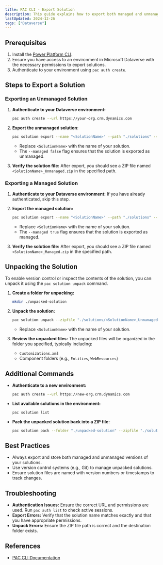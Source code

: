 ```yaml
---
title: PAC CLI - Export Solution
description: This guide explains how to export both managed and unmanaged solutions from Microsoft Dataverse using the Power Platform Command Line Interface (PAC CLI) and then unpack the solution for version control or further development.
lastUpdated: 2024-12-26
tags: ["Dataverse"]
---
```


## Prerequisites

1. Install the [Power Platform CLI](https://learn.microsoft.com/en-us/power-platform/developer/cli/install).
2. Ensure you have access to an environment in Microsoft Dataverse with the necessary permissions to export solutions.
3. Authenticate to your environment using `pac auth create`.

## Steps to Export a Solution

### Exporting an Unmanaged Solution

1. **Authenticate to your Dataverse environment:**

   ```bash
   pac auth create --url https://your-org.crm.dynamics.com
   ```

2. **Export the unmanaged solution:**

   ```bash
   pac solution export --name "<SolutionName>" --path "./solutions" --managed false
   ```

   - Replace `<SolutionName>` with the name of your solution.
   - The `--managed false` flag ensures that the solution is exported as unmanaged.

3. **Verify the solution file:**
   After export, you should see a ZIP file named `<SolutionName>_Unmanaged.zip` in the specified path.

### Exporting a Managed Solution

1. **Authenticate to your Dataverse environment:**
   If you have already authenticated, skip this step.

2. **Export the managed solution:**

   ```bash
   pac solution export --name "<SolutionName>" --path "./solutions" --managed true
   ```

   - Replace `<SolutionName>` with the name of your solution.
   - The `--managed true` flag ensures that the solution is exported as managed.

3. **Verify the solution file:**
   After export, you should see a ZIP file named `<SolutionName>_Managed.zip` in the specified path.

## Unpacking the Solution

To enable version control or inspect the contents of the solution, you can unpack it using the `pac solution unpack` command.

1. **Create a folder for unpacking:**

   ```bash
   mkdir ./unpacked-solution
   ```

2. **Unpack the solution:**

   ```bash
   pac solution unpack --zipfile "./solutions/<SolutionName>_Unmanaged.zip" --folder "./unpacked-solution"
   ```

   - Replace `<SolutionName>` with the name of your solution.

3. **Review the unpacked files:**
   The unpacked files will be organized in the folder you specified, typically including:
   - `Customizations.xml`
   - Component folders (e.g., `Entities`, `WebResources`)

## Additional Commands

- **Authenticate to a new environment:**

  ```bash
  pac auth create --url https://new-org.crm.dynamics.com
  ```

- **List available solutions in the environment:**

  ```bash
  pac solution list
  ```

- **Pack the unpacked solution back into a ZIP file:**
  ```bash
  pac solution pack --folder "./unpacked-solution" --zipfile "./solutions/<SolutionName>.zip"
  ```

## Best Practices

- Always export and store both managed and unmanaged versions of your solutions.
- Use version control systems (e.g., Git) to manage unpacked solutions.
- Ensure solution files are named with version numbers or timestamps to track changes.

## Troubleshooting

- **Authentication Issues:** Ensure the correct URL and permissions are used. Run `pac auth list` to check active sessions.
- **Export Errors:** Verify that the solution name matches exactly and that you have appropriate permissions.
- **Unpack Errors:** Ensure the ZIP file path is correct and the destination folder exists.

## References

- [PAC CLI Documentation](https://learn.microsoft.com/en-us/power-platform/developer/cli/introduction)
